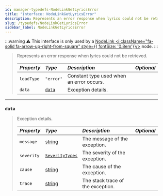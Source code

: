 ```yaml
---
id: manager-typedefs-NodeLinkGetLyricsError
title: "Interface: NodeLinkGetLyricsError"
description: Represents an error response when lyrics could not be retrieved.
slug: /typedefs/NodeLinkGetLyricsError
sidebar_label: NodeLinkGetLyricsError
---
```


:::warning
⚠️ This interface is only used by a [NodeLink <i className="fa-solid fa-arrow-up-right-from-square" style={{ fontSize: '0.8em'}}/>](https://github.com/PerformanC/NodeLink) node.
:::

> Represents an error response when lyrics could not be retrieved.
> 
> | <i className="fa-solid fa-hashtag"/> Property | <i className="fa-solid fa-font"/> Type | <i className="fa-solid fa-list"/> Description | <i className="fa-solid fa-flask"/> Optional |
> |:----------------------------------------------|:---------------------------------------|:----------------------------------------------|:-------------------------------------------:|
> | `loadType`                                    | `"error"`                              | Constant type used when an error occurs.      | <i className="fa-solid fa-xmark"/>          |
> | `data`                                        | [`data`](#data)                        | Exception details.                            | <i className="fa-solid fa-xmark"/>          |

---

### `data`

> Exception details.
> 
> | <i className="fa-solid fa-hashtag"/> Property | <i className="fa-solid fa-font"/> Type                                                            | <i className="fa-solid fa-list"/> Description | <i className="fa-solid fa-flask"/> Optional |
> |:----------------------------------------------|:--------------------------------------------------------------------------------------------------|:----------------------------------------------|:-------------------------------------------:|
> | `message`                                     | [string](https://developer.mozilla.org/en-US/docs/Web/JavaScript/Reference/Global_Objects/String) | The message of the exception.                 | <i className="fa-solid fa-xmark"/>          |
> | `severity`                                    | [`SeverityTypes`](../Enums/SeverityTypes.mdx)                                                     | The severity of the exception.                | <i className="fa-solid fa-xmark"/>          |
> | `cause`                                       | [string](https://developer.mozilla.org/en-US/docs/Web/JavaScript/Reference/Global_Objects/String) | The cause of the exception.                   | <i className="fa-solid fa-xmark"/>          |
> | `trace`                                       | [string](https://developer.mozilla.org/en-US/docs/Web/JavaScript/Reference/Global_Objects/String) | The stack trace of the exception.             | <i className="fa-solid fa-check"/>          |